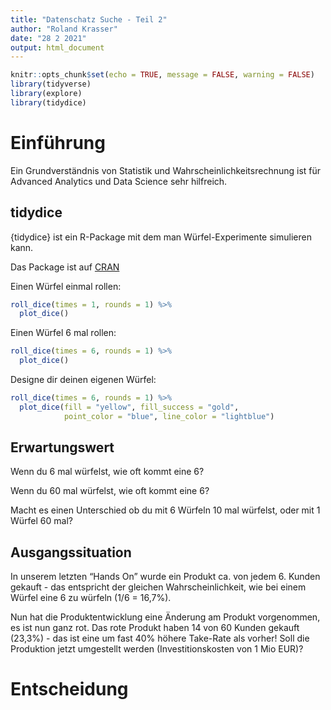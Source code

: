 ```yaml
---
title: "Datenschatz Suche - Teil 2"
author: "Roland Krasser"
date: "28 2 2021"
output: html_document
---
```


```r
knitr::opts_chunk$set(echo = TRUE, message = FALSE, warning = FALSE)
library(tidyverse)
library(explore)
library(tidydice)
```

# Einführung

Ein Grundverständnis von Statistik und Wahrscheinlichkeitsrechnung ist für Advanced Analytics und Data Science sehr hilfreich.

## tidydice

{tidydice} ist ein R-Package mit dem man Würfel-Experimente simulieren kann.

Das Package ist auf [CRAN](https://CRAN.R-project.org/package=tidydice "tidydice")

Einen Würfel einmal rollen:

```r
roll_dice(times = 1, rounds = 1) %>% 
  plot_dice()
```

Einen Würfel 6 mal rollen:

```r
roll_dice(times = 6, rounds = 1) %>% 
  plot_dice()
```

Designe dir deinen eigenen Würfel:

```r
roll_dice(times = 6, rounds = 1) %>% 
  plot_dice(fill = "yellow", fill_success = "gold", 
            point_color = "blue", line_color = "lightblue")
```

## Erwartungswert

Wenn du 6 mal würfelst, wie oft kommt eine 6?

Wenn du 60 mal würfelst, wie oft kommt eine 6?

Macht es einen Unterschied ob du mit 6 Würfeln 10 mal würfelst, oder mit 1 Würfel 60 mal?

## Ausgangssituation

In unserem letzten "Hands On" wurde ein Produkt ca. von jedem 6. Kunden gekauft - das entspricht der gleichen Wahrscheinlichkeit, wie bei einem Würfel eine 6 zu würfeln (1/6 = 16,7%).

Nun hat die Produktentwicklung eine Änderung am Produkt vorgenommen, es ist nun ganz rot. Das rote Produkt haben 14 von 60 Kunden gekauft (23,3%) - das ist eine um fast 40% höhere Take-Rate als vorher! Soll die Produktion jetzt umgestellt werden (Investitionskosten von 1 Mio EUR)?

# Entscheidung
